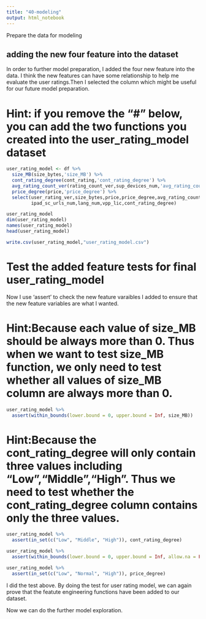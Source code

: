 ```yaml
---
title: "40-modeling"
output: html_notebook
---
```



Prepare the data for modeling

## adding the new four feature into the dataset
In order to further model preparation, I added the four new feature into the data. I think the new features can have some relationship to help me evaluate the user ratings.Then I selected the column which might be useful for our future model preparation. 

# Hint: if you remove the "#" below, you can add the two functions you created into the user_rating_model dataset
```r
user_rating_model <- df %>%
  size_MB(size_bytes,'size_MB') %>% 
  cont_rating_degree(cont_rating,'cont_rating_degree') %>% 
  avg_rating_count_ver(rating_count_ver,sup_devices_num,'avg_rating_count_ver') %>%
  price_degree(price,'price_degree') %>% 
  select(user_rating_ver,size_bytes,price,price_degree,avg_rating_count_ver,rating_count_ver,sup_devices_num,cont_rating,
         ipad_sc_urls_num,lang_num,vpp_lic,cont_rating_degree)

user_rating_model
dim(user_rating_model)
names(user_rating_model)
head(user_rating_model)

write.csv(user_rating_model,"user_rating_model.csv")
```




# Test the added feature tests for final user_rating_model


Now I use 'assert' to check the new feature varaibles I added to ensure that the new feature variables are what I wanted.

# Hint:Because each value of size_MB should be always more than 0. Thus when we want to test size_MB function, we only need to test whether all values of size_MB column are always more than 0.

```r
user_rating_model %>%
  assert(within_bounds(lower.bound = 0, upper.bound = Inf, size_MB))
```


# Hint:Because the cont_rating_degree will only contain three values including "Low","Middle","High". Thus we need to test whether the cont_rating_degree column contains only the three values.
```r
user_rating_model %>% 
  assert(in_set(c("Low", "Middle", "High")), cont_rating_degree)
```


```r
user_rating_model %>% 
  assert(within_bounds(lower.bound = 0, upper.bound = Inf, allow.na = FALSE),avg_rating_count_ver)

```


```r
user_rating_model %>% 
  assert(in_set(c("Low", "Normal", "High")), price_degree)
```


I did the test above. By doing the test for user rating model, we can again prove that the featute engineering functions have been added to our dataset. 



Now we can do the further model exploration.


